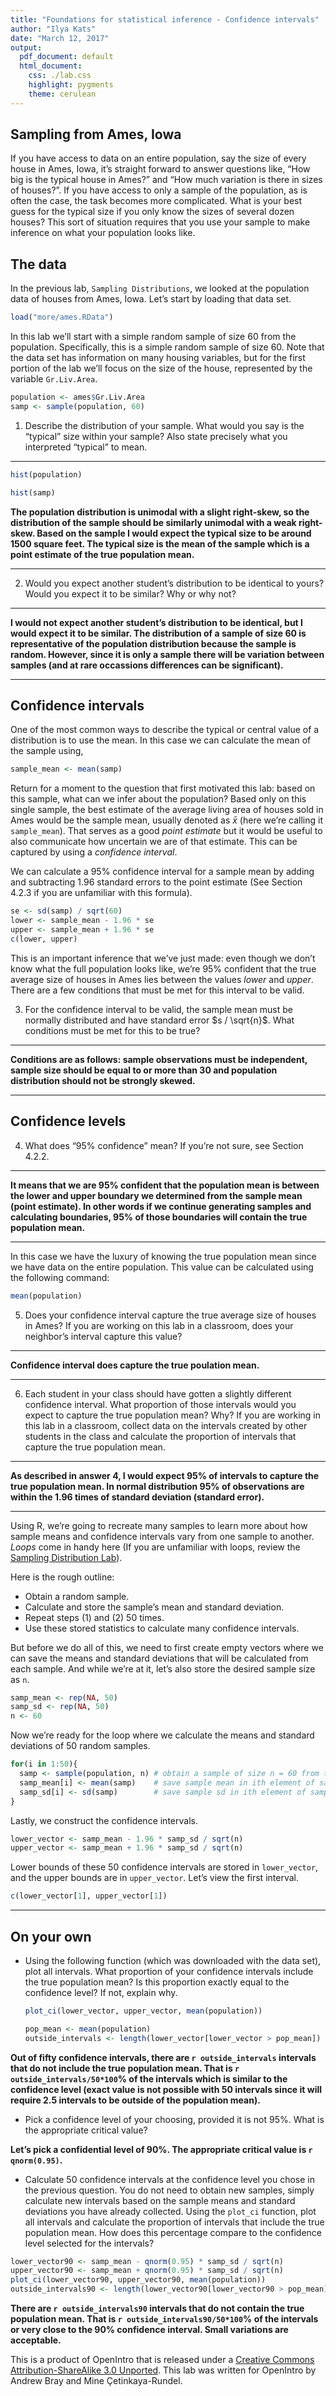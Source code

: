 ```yaml
---
title: "Foundations for statistical inference - Confidence intervals"
author: "Ilya Kats"
date: "March 12, 2017"
output:
  pdf_document: default
  html_document:
    css: ./lab.css
    highlight: pygments
    theme: cerulean
---
```


## Sampling from Ames, Iowa

If you have access to data on an entire population, say the size of every 
house in Ames, Iowa, it's straight forward to answer questions like, "How big 
is the typical house in Ames?" and "How much variation is there in sizes of 
houses?". If you have access to only a sample of the population, as is often 
the case, the task becomes more complicated. What is your best guess for the 
typical size if you only know the sizes of several dozen houses? This sort of 
situation requires that you use your sample to make inference on what your 
population looks like.

## The data

In the previous lab, ``Sampling Distributions``, we looked at the population data
of houses from Ames, Iowa. Let's start by loading that data set.

```r
load("more/ames.RData")
```

In this lab we'll start with a simple random sample of size 60 from the 
population. Specifically, this is a simple random sample of size 60. Note that 
the data set has information on many housing variables, but for the first 
portion of the lab we'll focus on the size of the house, represented by the 
variable `Gr.Liv.Area`.

```r
population <- ames$Gr.Liv.Area
samp <- sample(population, 60)
```

1.  Describe the distribution of your sample. What would you say is the 
"typical" size within your sample? Also state precisely what you interpreted 
"typical" to mean.

***

```r
hist(population)

hist(samp)
```

**The population distribution is unimodal with a slight right-skew, so the distribution of the sample should be similarly unimodal with a weak right-skew. Based on the sample I would expect the typical size to be around 1500 square feet. The typical size is the mean of the sample which is a point estimate of the true population mean.**

***

2.  Would you expect another student's distribution to be identical to yours? 
Would you expect it to be similar? Why or why not?

***

**I would not expect another student's distribution to be identical, but I would expect it to be similar. The distribution of a sample of size 60 is representative of the population distribution because the sample is random. However, since it is only a sample there will be variation between samples (and at rare occassions differences can be significant).**

***

## Confidence intervals

One of the most common ways to describe the typical or central value of a 
distribution is to use the mean. In this case we can calculate the mean of the 
sample using,

```r
sample_mean <- mean(samp)
```

Return for a moment to the question that first motivated this lab: based on 
this sample, what can we infer about the population? Based only on this single 
sample, the best estimate of the average living area of houses sold in Ames 
would be the sample mean, usually denoted as $\bar{x}$ (here we're calling it 
`sample_mean`). That serves as a good *point estimate* but it would be useful 
to also communicate how uncertain we are of that estimate. This can be 
captured by using a *confidence interval*.

We can calculate a 95% confidence interval for a sample mean by adding and 
subtracting 1.96 standard errors to the point estimate (See Section 4.2.3 if 
you are unfamiliar with this formula).

```r
se <- sd(samp) / sqrt(60)
lower <- sample_mean - 1.96 * se
upper <- sample_mean + 1.96 * se
c(lower, upper)
```

This is an important inference that we've just made: even though we don't know 
what the full population looks like, we're 95% confident that the true 
average size of houses in Ames lies between the values *lower* and *upper*. 
There are a few conditions that must be met for this interval to be valid.

3.  For the confidence interval to be valid, the sample mean must be normally 
distributed and have standard error $s / \sqrt{n}$. What conditions must be 
met for this to be true?

***

**Conditions are as follows: sample observations must be independent, sample size should be equal to or more than 30 and population distribution should  not be strongly skewed.**

***

## Confidence levels

4.  What does "95% confidence" mean? If you're not sure, see Section 4.2.2.

***

**It means that we are 95% confident that the population mean is between the lower and upper boundary we determined from the sample mean (point estimate). In other words if we continue generating samples and calculating boundaries, 95% of those boundaries will contain the true population mean.**

***

In this case we have the luxury of knowing the true population mean since we 
have data on the entire population. This value can be calculated using the 
following command:

```r
mean(population)
```

5.  Does your confidence interval capture the true average size of houses in 
Ames? If you are working on this lab in a classroom, does your neighbor's 
interval capture this value? 

***

**Confidence interval does capture the true poulation mean.**

***

6.  Each student in your class should have gotten a slightly different 
confidence interval. What proportion of those intervals would you expect to 
capture the true population mean? Why? If you are working in this lab in a 
classroom, collect data on the intervals created by other students in the 
class and calculate the proportion of intervals that capture the true 
population mean.

***

**As described in answer 4, I would expect 95% of intervals to capture the true population mean. In normal distribution 95% of observations are within the 1.96 times of standard deviation (standard error).**

***

Using R, we're going to recreate many samples to learn more about how sample 
means and confidence intervals vary from one sample to another. *Loops* come 
in handy here (If you are unfamiliar with loops, review the [Sampling Distribution Lab](http://htmlpreview.github.io/?https://github.com/andrewpbray/oiLabs/blob/master/sampling_distributions/sampling_distributions.html)).

Here is the rough outline:

-   Obtain a random sample.
-   Calculate and store the sample's mean and standard deviation.
-   Repeat steps (1) and (2) 50 times.
-   Use these stored statistics to calculate many confidence intervals.


But before we do all of this, we need to first create empty vectors where we 
can save the means and standard deviations that will be calculated from each 
sample. And while we're at it, let's also store the desired sample size as `n`.

```r
samp_mean <- rep(NA, 50)
samp_sd <- rep(NA, 50)
n <- 60
```

Now we're ready for the loop where we calculate the means and standard deviations of 50 random samples.

```r
for(i in 1:50){
  samp <- sample(population, n) # obtain a sample of size n = 60 from the population
  samp_mean[i] <- mean(samp)    # save sample mean in ith element of samp_mean
  samp_sd[i] <- sd(samp)        # save sample sd in ith element of samp_sd
}
```

Lastly, we construct the confidence intervals.

```r
lower_vector <- samp_mean - 1.96 * samp_sd / sqrt(n) 
upper_vector <- samp_mean + 1.96 * samp_sd / sqrt(n)
```

Lower bounds of these 50 confidence intervals are stored in `lower_vector`, 
and the upper bounds are in `upper_vector`. Let's view the first interval.

```r
c(lower_vector[1], upper_vector[1])
```

* * *

## On your own

-   Using the following function (which was downloaded with the data set), 
    plot all intervals. What proportion of your confidence intervals include 
    the true population mean? Is this proportion exactly equal to the 
    confidence level? If not, explain why.

    ```r
    plot_ci(lower_vector, upper_vector, mean(population))
    
    pop_mean <- mean(population)
    outside_intervals <- length(lower_vector[lower_vector > pop_mean]) + length(upper_vector[upper_vector < pop_mean])
    ```

**Out of fifty confidence intervals, there are `r outside_intervals` intervals that do not include the true population mean. That is `r outside_intervals/50*100`% of the intervals which is similar to the confidence level (exact value is not possible with 50 intervals since it will require 2.5 intervals to be outside of the population mean).**

-   Pick a confidence level of your choosing, provided it is not 95%. What is 
    the appropriate critical value?

**Let's pick a confidential level of 90%. The appropriate critical value is `r qnorm(0.95)`.**

-   Calculate 50 confidence intervals at the confidence level you chose in the 
    previous question. You do not need to obtain new samples, simply calculate 
    new intervals based on the sample means and standard deviations you have 
    already collected. Using the `plot_ci` function, plot all intervals and 
    calculate the proportion of intervals that include the true population 
    mean. How does this percentage compare to the confidence level selected for
    the intervals?

```r
lower_vector90 <- samp_mean - qnorm(0.95) * samp_sd / sqrt(n) 
upper_vector90 <- samp_mean + qnorm(0.95) * samp_sd / sqrt(n)
plot_ci(lower_vector90, upper_vector90, mean(population))
outside_intervals90 <- length(lower_vector90[lower_vector90 > pop_mean]) + length(upper_vector90[upper_vector90 < pop_mean])
```

**There are `r outside_intervals90` intervals that do not contain the true population mean. That is `r outside_intervals90/50*100`% of the intervals or very close to the 90% confidence interval. Small variations are acceptable.**

<div id="license">
This is a product of OpenIntro that is released under a [Creative Commons 
Attribution-ShareAlike 3.0 Unported](http://creativecommons.org/licenses/by-sa/3.0).
This lab was written for OpenIntro by Andrew Bray and Mine &Ccedil;etinkaya-Rundel.
</div>
